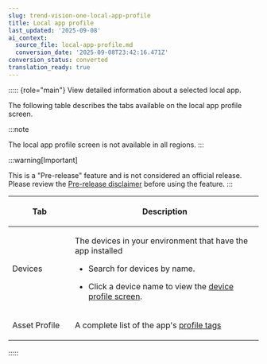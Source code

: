 ```yaml
---
slug: trend-vision-one-local-app-profile
title: Local app profile
last_updated: '2025-09-08'
ai_context:
  source_file: local-app-profile.md
  conversion_date: '2025-09-08T23:42:16.471Z'
conversion_status: converted
translation_ready: true
---
```


::::: {role="main"}
View detailed information about a selected local app.

The following table describes the tabs available on the local app profile screen.

:::note

The local app profile screen is not available in all regions.
:::

:::warning[Important]

This is a "Pre-release" feature and is not considered an official release. Please review the [Pre-release disclaimer](pre-release-disclaimer.mdx) before using the feature.
:::

<table>
<colgroup>
<col style="width: 25%" />
<col style="width: 75%" />
</colgroup>
<thead>
<tr>
<th><p>Tab</p></th>
<th><p>Description</p></th>
</tr>
</thead>
<tbody>
<tr>
<td><p>Devices</p></td>
<td><p>The devices in your environment that have the app installed</p>
<ul>
<li><p>Search for devices by name.</p></li>
<li><p>Click a device name to view the <a href="trend-vision-one-device-profile">device profile screen</a>.</p></li>
</ul></td>
</tr>
<tr>
<td><p>Asset Profile</p></td>
<td><p>A complete list of the app's <a href="trend-vision-one-asset-profile-tags">profile tags</a></p></td>
</tr>
</tbody>
</table>
:::::
